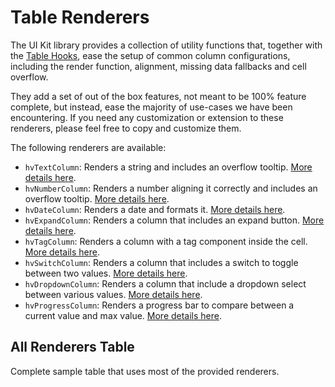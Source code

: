 
<Meta of={TableRenderersStories} title="Visualizations/Table/Table Renderers" />

# Table Renderers

The UI Kit library provides a collection of utility functions that, together with the [Table Hooks](./?path=/docs/visualizations-table-table-hooks--docs),
ease the setup of common column configurations, including the render function, alignment, missing data fallbacks and cell overflow.

They add a set of out of the box features, not meant to be 100% feature complete, but instead, ease the majority of use-cases we have been encountering.
If you need any customization or extension to these renderers, please feel free to copy and customize them.

The following renderers are available:

- `hvTextColumn`: Renders a string and includes an overflow tooltip. [More details here](./?path=/docs/visualizations-table-table-renderers-text-column-renderer--docs).
- `hvNumberColumn`: Renders a number aligning it correctly and includes an overflow tooltip. [More details here](./?path=/docs/visualizations-table-table-renderers-number-column-renderer--docs).
- `hvDateColumn`: Renders a date and formats it. [More details here](./?path=/docs/visualizations-table-table-renderers-date-column-renderer--docs).
- `hvExpandColumn`: Renders a column that includes an expand button. [More details here](./?path=/docs/visualizations-table-table-renderers-expand-column-renderer--docs).
- `hvTagColumn`: Renders a column with a tag component inside the cell. [More details here](./?path=/docs/visualizations-table-table-renderers-tag-column-renderer--docs).
- `hvSwitchColumn`: Renders a column that includes a switch to toggle between two values. [More details here](./?path=/docs/visualizations-table-table-renderers-switch-column-renderer--docs).
- `hvDropdownColumn`: Renders a column that include a dropdown select between various values. [More details here](./?path=/docs/visualizations-table-table-renderers-dropdown-column-renderer--docs).
- `hvProgressColumn`: Renders a progress bar to compare between a current value and max value. [More details here](./?path=/docs/visualizations-table-table-renderers-progress-column-renderer--docs).

## All Renderers Table

Complete sample table that uses most of the provided renderers.

<Canvas of={TableRenderersStories.AllColumnRenderersStory} />
